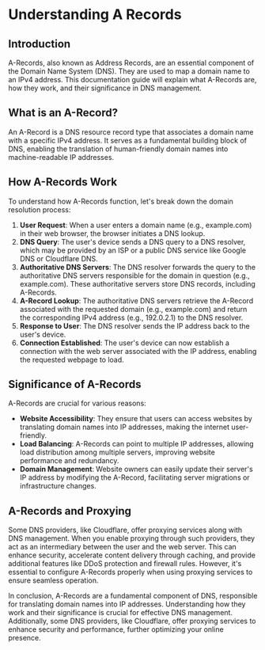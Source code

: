 # Understanding A Records

## Introduction
A-Records, also known as Address Records, are an essential component of the Domain Name System (DNS). They are used to map a domain name to an IPv4 address. This documentation guide will explain what A-Records are, how they work, and their significance in DNS management.

## What is an A-Record?
An A-Record is a DNS resource record type that associates a domain name with a specific IPv4 address. It serves as a fundamental building block of DNS, enabling the translation of human-friendly domain names into machine-readable IP addresses.

## How A-Records Work
To understand how A-Records function, let's break down the domain resolution process:

1. **User Request**: When a user enters a domain name (e.g., example.com) in their web browser, the browser initiates a DNS lookup.
2. **DNS Query**: The user's device sends a DNS query to a DNS resolver, which may be provided by an ISP or a public DNS service like Google DNS or Cloudflare DNS.
3. **Authoritative DNS Servers**: The DNS resolver forwards the query to the authoritative DNS servers responsible for the domain in question (e.g., example.com). These authoritative servers store DNS records, including A-Records.
4. **A-Record Lookup**: The authoritative DNS servers retrieve the A-Record associated with the requested domain (e.g., example.com) and return the corresponding IPv4 address (e.g., 192.0.2.1) to the DNS resolver.
5. **Response to User**: The DNS resolver sends the IP address back to the user's device.
6. **Connection Established**: The user's device can now establish a connection with the web server associated with the IP address, enabling the requested webpage to load.

## Significance of A-Records
A-Records are crucial for various reasons:

- **Website Accessibility**: They ensure that users can access websites by translating domain names into IP addresses, making the internet user-friendly.
- **Load Balancing**: A-Records can point to multiple IP addresses, allowing load distribution among multiple servers, improving website performance and redundancy.
- **Domain Management**: Website owners can easily update their server's IP address by modifying the A-Record, facilitating server migrations or infrastructure changes.

## A-Records and Proxying
Some DNS providers, like Cloudflare, offer proxying services along with DNS management. When you enable proxying through such providers, they act as an intermediary between the user and the web server. This can enhance security, accelerate content delivery through caching, and provide additional features like DDoS protection and firewall rules. However, it's essential to configure A-Records properly when using proxying services to ensure seamless operation.

In conclusion, A-Records are a fundamental component of DNS, responsible for translating domain names into IP addresses. Understanding how they work and their significance is crucial for effective DNS management. Additionally, some DNS providers, like Cloudflare, offer proxying services to enhance security and performance, further optimizing your online presence.
